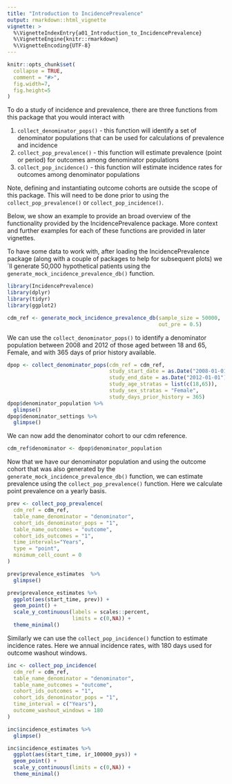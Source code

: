 ```yaml
---
title: "Introduction to IncidencePrevalence"
output: rmarkdown::html_vignette
vignette: >
  %\VignetteIndexEntry{a01_Introduction_to_IncidencePrevalence}
  %\VignetteEngine{knitr::rmarkdown}
  %\VignetteEncoding{UTF-8}
---
```


```r
knitr::opts_chunk$set(
  collapse = TRUE,
  comment = "#>",
  fig.width=7, 
  fig.height=5
)
```

To do a study of incidence and prevalence, there are three functions from this package that you would interact with

1)  `collect_denominator_pops()` - this function will identify a set of denominator populations that can be used for calculations of prevalence and incidence
2)  `collect_pop_prevalence()` - this function will estimate prevalence (point or period) for outcomes among denominator populations
3)  `collect_pop_incidence()` - this function will estimate incidence rates for outcomes among denominator populations

Note, defining and instantiating outcome cohorts are outside the scope of this package. This will need to be done prior to using the `collect_pop_prevalence()` or `collect_pop_incidence()`.

Below, we show an example to provide an broad overview of the functionality provided by the IncidencePrevalence package. More context and further examples for each of these functions are provided in later vignettes.

To have some data to work with, after loading the IncidencePrevalence package (along with a couple of packages to help for subsequent plots) we´ll generate 50,000 hypothetical patients using the `generate_mock_incidence_prevalence_db()` function.

```r
library(IncidencePrevalence)
library(dplyr)
library(tidyr)
library(ggplot2)

cdm_ref <- generate_mock_incidence_prevalence_db(sample_size = 50000,
                                                 out_pre = 0.5)

```

We can use the `collect_denominator_pops()` to identify a denominator population between 2008 and 2012 of those aged between 18 and 65, Female, and with 365 days of prior history available.

```r
dpop <- collect_denominator_pops(cdm_ref = cdm_ref,
                                 study_start_date = as.Date("2008-01-01"),
                                 study_end_date = as.Date("2012-01-01"),
                                 study_age_stratas = list(c(18,65)),
                                 study_sex_stratas = "Female",
                                 study_days_prior_history = 365)
dpop$denominator_population %>%  
  glimpse()
dpop$denominator_settings %>%  
  glimpse()

```

We can now add the denominator cohort to our cdm reference.
```r
cdm_ref$denominator <- dpop$denominator_population
```

Now that we have our denominator population and using the outcome cohort that was also generated by the `generate_mock_incidence_prevalence_db()` function, we can estimate prevalence using the `collect_pop_prevalence()` function. Here we calculate point prevalence on a yearly basis.

```r
prev <- collect_pop_prevalence( 
  cdm_ref = cdm_ref,
  table_name_denominator = "denominator",
  cohort_ids_denominator_pops = "1",
  table_name_outcomes = "outcome",
  cohort_ids_outcomes = "1",
  time_intervals="Years",
  type = "point",
  minimum_cell_count = 0
)

prev$prevalence_estimates  %>%  
  glimpse()

prev$prevalence_estimates %>% 
  ggplot(aes(start_time, prev)) +
  geom_point() +
  scale_y_continuous(labels = scales::percent,
                     limits = c(0,NA)) +
  theme_minimal()


```

Similarly we can use the `collect_pop_incidence()` function to estimate incidence rates. Here we annual incidence rates, with 180 days used for outcome washout windows.

```r
inc <- collect_pop_incidence(
  cdm_ref = cdm_ref,
  table_name_denominator = "denominator",
  table_name_outcomes = "outcome",
  cohort_ids_outcomes = "1",
  cohort_ids_denominator_pops = "1",
  time_interval = c("Years"),
  outcome_washout_windows = 180
)

inc$incidence_estimates %>%  
  glimpse()

inc$incidence_estimates %>% 
  ggplot(aes(start_time, ir_100000_pys)) +
  geom_point() +
  scale_y_continuous(limits = c(0,NA)) +
  theme_minimal()
```
